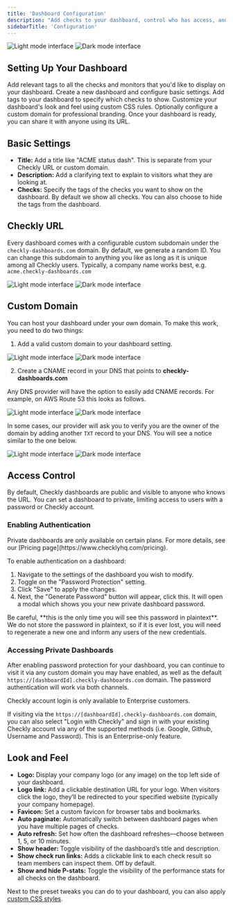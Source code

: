 ```yaml
---
title: 'Dashboard Configuration'
description: "Add checks to your dashboard, control who has access, and customize your dashboard's look and feel."
sidebarTitle: 'Configuration'
---
```

<Frame>
      <img 
        className="block dark:hidden" 
        src="/images/next/dashboard-light.png" 
        alt="Light mode interface"
      />
      <img 
        className="hidden dark:block" 
        src="/images/next/dashboard-dark.png" 
        alt="Dark mode interface"
      />
    </Frame>


## Setting Up Your Dashboard

<Steps>
<Step title="Add tags to checks and monitors">
Add relevant tags to all the checks and monitors that you'd like to display on your dashboard.

</Step>

<Step title="Create Dashboard">
Create a new dashboard and configure basic settings.
</Step>

<Step title="Apply tag filters">
Add tags to your dashboard to specify which checks to show.
</Step>

<Step title="Customize appearance (optional)">
Customize your dashboard's look and feel using custom CSS rules.
</Step>

<Step title="Set up a custom domain (optional)">
Optionally configure a custom domain for professional branding.
</Step>

<Step title="Share the URL">
Once your dashboard is ready, you can share it with anyone using its URL.
</Step>
</Steps>

## Basic Settings

- **Title:** Add a title like "ACME status dash". This is separate from your Checkly URL or custom domain.
- **Description:** Add a clarifying text to explain to visitors what they are looking at.
- **Checks:** Specify the tags of the checks you want to show on the dashboard. By default we show all checks.
  You can also choose to hide the tags from the dashboard.

## Checkly URL

Every dashboard comes with a configurable custom subdomain under the `checkly-dashboards.com` domain. By default,
we generate a random ID. You can change this subdomain to anything you like as long as it is unique among all Checkly users.
Typically, a company name works best, e.g. `acme.checkly-dashboards.com`

<Frame>
  <img 
    className="block dark:hidden" 
    src="/images/next/dashboard-url-light.png" 
    alt="Light mode interface"
  />
  <img 
    className="hidden dark:block" 
    src="/images/next/dashboard-url-dark.png" 
    alt="Dark mode interface"
  />
</Frame>

## Custom Domain

You can host your dashboard under your own domain. To make this work, you need to do two things:

1. Add a valid custom domain to your dashboard setting.

<Frame>
  <img 
    className="block dark:hidden" 
    src="/images/next/dashboard-domain-light.png" 
    alt="Light mode interface"
  />
  <img 
    className="hidden dark:block" 
    src="/images/next/dashboard-domain-dark.png" 
    alt="Dark mode interface"
  />
</Frame>

2. Create a CNAME record in your DNS that points to **checkly-dashboards.com**

Any DNS provider will have the option to easily add CNAME records. For example, on AWS Route 53 this looks as follows.

<Frame>
  <img 
    className="block dark:hidden" 
    src="/images/docs/images/dashboards-v2/aws_cname.png" 
    alt="Light mode interface"
  />
  <img 
    className="hidden dark:block" 
    src="/images/docs/images/dashboards-v2/aws_cname.png" 
    alt="Dark mode interface"
  />
</Frame>

In some cases, our provider will ask you to verify you are the owner of the domain by adding another `TXT` record to
your DNS. You will see a notice similar to the one below.

<Frame>
  <img 
    className="block dark:hidden" 
    src="/images/docs/images/dashboards-v2/dashboards_txt_record.png" 
    alt="Light mode interface"
  />
  <img 
    className="hidden dark:block" 
    src="/images/docs/images/dashboards-v2/dashboards_txt_record.png" 
    alt="Dark mode interface"
  />
</Frame>

## Access Control

By default, Checkly dashboards are public and visible to anyone who knows the URL. You can set a dashboard to private, limiting access to users with a password or Checkly account.

### Enabling Authentication

<Note>
Private dashboards are only available on certain plans. For more details, see our [Pricing page](https://www.checklyhq.com/pricing).
</Note>

To enable authentication on a dashboard:

1. Navigate to the settings of the dashboard you wish to modify. 
2. Toggle on the "Password Protection" setting. 
3. Click "Save" to apply the changes.
4. Next, the "Generate Password" button will appear, click this. It will open a modal which shows you your new private dashboard password.

<Warning>
Be careful, **this is the only time you will see this password in plaintext**. We do not store the password in plaintext, so if it is ever lost, you will need to regenerate a new one and inform any users of the new credentials.
</Warning>

### Accessing Private Dashboards

After enabling password protection for your dashboard, you can continue to visit it via any custom domain you may have enabled, as well as the default `https://[dashboardId].checkly-dashboards.com` domain. The password authentication will work via both channels. 

<Note>
Checkly account login is only available to Enterprise customers.
</Note>

If visiting via the `https://[dashboardId].checkly-dashboards.com` domain, you can also select "Login with Checkly" and sign in with your existing Checkly account via any of the supported methods (i.e. Google, Github, Username and Password). This is an Enterprise-only feature.

## Look and Feel

- **Logo:** Display your company logo (or any image) on the top left side of your dashboard.
- **Logo link:** Add a clickable destination URL for your logo. When visitors click the logo, they’ll be redirected to your specified website (typically your company homepage).
- **Favicon:** Set a custom favicon for browser tabs and bookmarks.
- **Auto paginate:** Automatically switch between dashboard pages when you have multiple pages of checks.
- **Auto refresh:** Set how often the dashboard refreshes—choose between 1, 5, or 10 minutes.
- **Show header:** Toggle visibility of the dashboard’s title and description.
- **Show check run links:** Adds a clickable link to each check result so team members can inspect them. Off by default.
- **Show and hide P-stats:** Toggle the visibility of the performance stats for all checks on the dashboard.

Next to the preset tweaks you can do to your dashboard, you can also apply [custom CSS styles](/communicate/dashboards/custom-css).